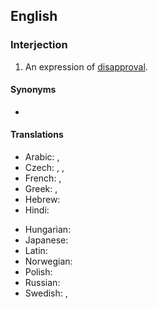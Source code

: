 ==English==
{{phrasebook|en}}
===Interjection===
{{en-interj}}

# An expression of [[disapproval]].

====Synonyms====
* {{l|en|shame upon you}} {{qual|dated}}

====Translations====
{{trans-top|expression of disapproval}}
* Arabic: {{t|ar|عَيْب عَلَيْكَ}}, {{t|ar|حَرَام عَلَيْك}}
* Czech: {{t|cs|styď se}}, {{t|cs|že se nestydíš}}, {{t|cs|že ti není hanba}}
* French: {{t|fr|honte à toi}}, {{t|fr|honte à vous}}
* Greek: {{t|el|ντροπή σου}}, {{t|el|ντροπή σας}}
* Hebrew: {{t|he|התבייש לך|tr=hitbayésh lekhá|sc=Hebr}}
* Hindi: {{t+|hi|शर्म|tr=śarm|sc=Deva}}
{{trans-mid}}
* Hungarian: {{t|hu|[[szégyell|szégyelld]] [[magad]]}}
* Japanese: {{t|ja|恥を知れ|tr=はじをしれ, hajioshire|sc=Jpan}}
* Latin: {{t|la|[[te]] [[pudeat]]}}
* Norwegian: {{t|no|skam deg}}
* Polish: {{t|pl|jak ci nie wstyd}}
* Russian: {{t|ru|как вам не стыдно!}}
* Swedish: {{t|sv|fy skäms}}, {{t|sv|skäms på dig}}
{{trans-bottom}}